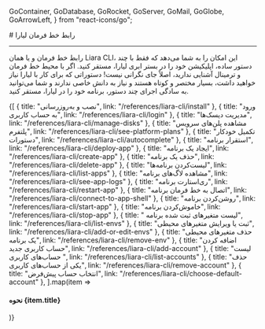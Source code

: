 
  GoContainer,
  GoDatabase,
  GoRocket,
  GoServer,
  GoMail,
  GoGlobe,
  GoArrowLeft,
} from "react-icons/go";

<Layout>
# رابط خط فرمان لیارا
<hr className="mb-2" />

رابط خط فرمان و یا همان Liara CLI، این امکان را به شما می‌دهد که فقط با چند دستور ساده، اپلیکیشن خود را در بستر ابری لیارا، مستقر کنید. اگر با محیط خط فرمان و ترمینال آشنایی ندارید، اصلاً جای نگرانی نیست! دستوراتی که برای کار با لیارا نیاز خواهید داشت، بسیار مختصر و کوتاه هستند و نیاز به دانش خاصی ندارند و شما می‌توانید به سادگی اجرای چند دستور، برنامه خود را در لیارا، مستقر کنید.

<Section id="also-read" title="در ادامه، بخوانید:" />

<div className="grid grid-cols-3 gap-4">
            {[
      {
        title: "نصب و به‌روزرسانی",
        link: "/references/liara-cli/install"
      },
      {
        title: "ورود به حساب کاربری",
        link: "/references/liara-cli/login"
      },
      {
        title: "مدیریت دیسک‌ها",
        link: "/references/liara-cli/manage-disks"
      },
      {
        title: "مشاهده پلن‌های سرویس پلتفرم",
        link: "/references/liara-cli/see-platform-plans"
      },
      {
        title: "تکمیل خودکار دستورات",
        link: "/references/liara-cli/autocomplete"
      },
      {
        title: "استقرار برنامه",
        link: "/references/liara-cli/deploy-app"
      },
      {
        title: "ایجاد یک برنامه",
        link: "/references/liara-cli/create-app"
      },
      {
        title: "حذف یک برنامه",
        link: "/references/liara-cli/delete-app"
      },
      {
        title: "لیست‌کردن برنامه‌ها",
        link: "/references/liara-cli/list-apps"
      },
      {
        title: "مشاهده لاگ‌های برنامه",
        link: "/references/liara-cli/see-app-logs"
      },
      {
        title: "ری‌استارت برنامه",
        link: "/references/liara-cli/restart-app"
      },
      {
        title: "اتصال به خط فرمان برنامه",
        link: "/references/liara-cli/connect-to-app-shell"
      },
      {
        title: "روشن‌کردن برنامه",
        link: "/references/liara-cli/start-app"
      },
      {
        title: "خاموش‌کردن برنامه",
        link: "/references/liara-cli/stop-app"
      },
      {
        title: " لیست متغیرهای ثبت شده برنامه",
        link: "/references/liara-cli/list-envs"
      },
      {
        title: "ثبت یا ویرایش متغیرهای محیطی",
        link: "/references/liara-cli/add-or-edit-envs"
      },
      {
        title: "حذف متغیرهای محیطی یک برنامه",
        link: "/references/liara-cli/remove-env"
      },
      {
        title: "اضافه کردن حساب کاربری جدید",
        link: "/references/liara-cli/add-account"
      },
      {
        title: "لیست حساب‌های کاربری ",
        link: "/references/liara-cli/list-accounts"
      },
      {
        title: "حذف یکی از حساب‌های کاربری",
        link: "/references/liara-cli/remove-account"
      },
      {
        title: "انتخاب حساب پیش‌فرض",
        link: "/references/liara-cli/choose-default-account"
      },
  ].map(item =>
              <Link href={item.link}>
                <Card className="flex cursor-pointer w-full items-center justify-between">
                  <div className="flex items-center gap-3">
                    <h4>
                      نحوه {item.title}
                    </h4>
                  </div>
                  <GoArrowLeft className="ml-1" />
                </Card>
              </Link>
            )}
          </div>

<br />

</Layout>